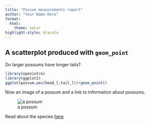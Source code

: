 ```yaml
---
title: "Possum measurements report"
author: "Your Name Here"
format: 
  html:
    theme: solar
highlight-style: dracula
---
```


## A scatterplot produced with `geom_point`

Do larger possums have longer tails?

```r
library(openintro)
library(ggplot2)
ggplot(possum,aes(head_l,tail_l))+geom_point()
```

Now an image of a possum and a link to information about possums.

![a possum](https://media.australian.museum/media/dd/images/Screen_Shot_2018-11-29_at_4.37.29_pm.16c0b9d.width-800.a419962.png)


Read about the species [here](https://australian.museum/learn/animals/mammals/mammology-collection-mountain-brushtail-possum/)